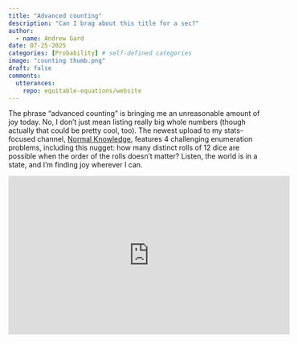```yaml
---
title: "Advanced counting"
description: "Can I brag about this title for a sec?"
author:
  - name: Andrew Gard
date: 07-25-2025
categories: [Probability] # self-defined categories
image: "counting thumb.png"
draft: false 
comments:
  utterances:
    repo: equitable-equations/website
---
```


The phrase "advanced counting" is bringing me an unreasonable amount of joy today. No, I don't just mean listing really big whole numbers (though actually that could be pretty cool, too). The newest upload to my stats-focused channel, [Normal Knowledge](https://www.youtube.com/@NormalKnowledgeAG), features 4 challenging enumeration problems, including this nugget: how many distinct rolls of 12 dice are possible when the order of the rolls doesn’t matter? Listen, the world is in a state, and I'm finding joy wherever I can.

<iframe width="560" height="315" src="https://www.youtube.com/embed/btbbLTO4DbM?si=88DHo_-EZ0aj4qI9" title="YouTube video player" frameborder="0" allow="accelerometer; autoplay; clipboard-write; encrypted-media; gyroscope; picture-in-picture; web-share" referrerpolicy="strict-origin-when-cross-origin" allowfullscreen></iframe>
